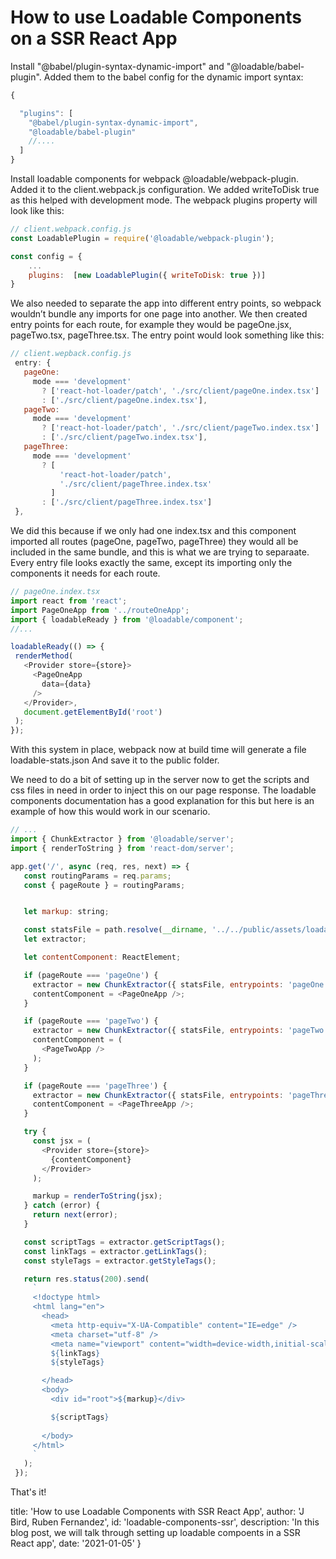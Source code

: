 
<Layout>

# How to use Loadable Components on a SSR React App

Install   "@babel/plugin-syntax-dynamic-import" and "@loadable/babel-plugin". Added them to the babel config for the dynamic import syntax:

```js
{

  "plugins": [
    "@babel/plugin-syntax-dynamic-import",
    "@loadable/babel-plugin"
    //....
  ]
}
```


Install loadable components for webpack @loadable/webpack-plugin. Added it to the client.webpack.js configuration. We added writeToDisk true as this helped with development mode. The webpack plugins property will look like this:

```js
// client.webpack.config.js
const LoadablePlugin = require('@loadable/webpack-plugin');

const config = { 
	...
	plugins:  [new LoadablePlugin({ writeToDisk: true })]
}
```

We also needed to separate the app into different entry points, so webpack wouldn’t bundle any imports for one page into another. We then created entry points for each route, for example they would be pageOne.jsx, pageTwo.tsx, pageThree.tsx. The entry point would look something like this:

```js
// client.wepback.config.js
 entry: {
   pageOne:
     mode === 'development'
       ? ['react-hot-loader/patch', './src/client/pageOne.index.tsx']
       : ['./src/client/pageOne.index.tsx'],
   pageTwo:
     mode === 'development'
       ? ['react-hot-loader/patch', './src/client/pageTwo.index.tsx']
       : ['./src/client/pageTwo.index.tsx'],
   pageThree:
     mode === 'development'
       ? [
           'react-hot-loader/patch',
           './src/client/pageThree.index.tsx'
         ]
       : ['./src/client/pageThree.index.tsx']
 },
 ```

We did this because if we only had one index.tsx and this component imported all routes (pageOne, pageTwo, pageThree) they would all be included in the same bundle, and this is what we are trying to separaate. Every entry file looks exactly the same, except its importing only the components it needs for each route.

```js
// pageOne.index.tsx
import react from 'react';
import PageOneApp from '../routeOneApp';
import { loadableReady } from '@loadable/component';
//...

loadableReady(() => {
 renderMethod(
   <Provider store={store}>
     <PageOneApp
       data={data}
     />
   </Provider>,
   document.getElementById('root')
 );
});
```

With this system in place, webpack now at build time will generate a file loadable-stats.json
And save it to the public folder.

We need to do a bit of setting up in the server now to get the scripts and css files in need in order to inject this on our page response. The loadable components documentation has a good explanation for this but here is an example of how this would work in our scenario.

```js
// ...
import { ChunkExtractor } from '@loadable/server';
import { renderToString } from 'react-dom/server';

app.get('/', async (req, res, next) => {
   const routingParams = req.params;
   const { pageRoute } = routingParams;


   let markup: string;

   const statsFile = path.resolve(__dirname, '../../public/assets/loadable-stats.json');
   let extractor;

   let contentComponent: ReactElement;

   if (pageRoute === 'pageOne') {
     extractor = new ChunkExtractor({ statsFile, entrypoints: 'pageOne' });
     contentComponent = <PageOneApp />;
   }

   if (pageRoute === 'pageTwo') {
     extractor = new ChunkExtractor({ statsFile, entrypoints: 'pageTwo' });
     contentComponent = (
       <PageTwoApp />
     );
   }

   if (pageRoute === 'pageThree') {
     extractor = new ChunkExtractor({ statsFile, entrypoints: 'pageThree'] });
     contentComponent = <PageThreeApp />;
   }

   try {
     const jsx = (
       <Provider store={store}>
         {contentComponent}
       </Provider>
     );

     markup = renderToString(jsx);
   } catch (error) {
     return next(error);
   }

   const scriptTags = extractor.getScriptTags();
   const linkTags = extractor.getLinkTags();
   const styleTags = extractor.getStyleTags();

   return res.status(200).send(
     `
     <!doctype html>
     <html lang="en">
       <head>
         <meta http-equiv="X-UA-Compatible" content="IE=edge" />
         <meta charset="utf-8" />
         <meta name="viewport" content="width=device-width,initial-scale=1, maximum-scale=1.0, user-scalable=no">
         ${linkTags}
         ${styleTags}

       </head>
       <body>
         <div id="root">${markup}</div>

         ${scriptTags}
    
       </body>
     </html>
     `
   );
 });
```

That's it!


</Layout>

title: 'How to use Loadable Components with SSR React App',
author: 'J Bird, Ruben Fernandez',
id: 'loadable-components-ssr',
description: 'In this blog post, we will talk through setting up loadable compoents in a SSR React app',
date: '2021-01-05'
}
